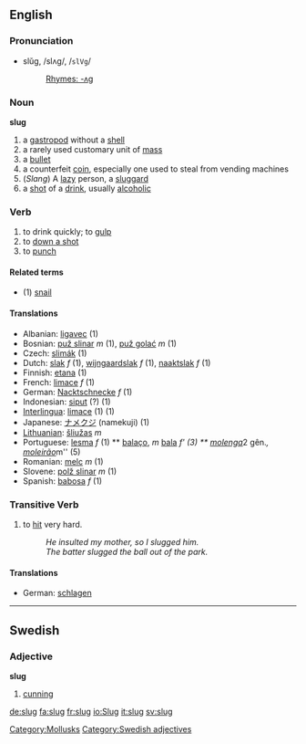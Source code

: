 ==English==

===Pronunciation===
*slŭg, /slʌɡ/, /<tt>slVg</tt>/
*:[[Rhymes:English:-ʌɡ|Rhymes: -ʌɡ]]

===Noun===
'''slug'''

# a [[gastropod]] without a [[shell]]
# a rarely used customary unit of [[mass]]
# a [[bullet]]
# a counterfeit [[coin]], especially one used to steal from vending machines
# (''Slang'') A [[lazy]] person, a [[sluggard]]
# a [[shot]] of a [[drink]], usually [[alcoholic]]

===Verb===
{{en-infl-reg-consonant|slug||g}}

# to drink quickly; to [[gulp]]
# to [[down a shot]]
# to [[punch]]


====Related terms====
*(1) [[snail]]

====Translations====
*Albanian: [[ligavec]] (1)
*Bosnian: [[puž slinar]] ''m'' (1), [[puž golać]] ''m'' (1)
*Czech: [[slimák]] (1)
*Dutch: [[slak]] ''f'' (1), [[wijngaardslak]] ''f'' (1), [[naaktslak]] ''f'' (1)
*Finnish: [[etana]] (1)
*French: [[limace]] ''f'' (1)
*German: [[Nacktschnecke]] ''f'' (1)
*Indonesian: [[siput]] (?) (1)
*[[Interlingua]]: [[limace]] (1) (1)
*Japanese: [[ナメクジ]] (namekuji) (1)
*[[Lithuanian]]: [[šliužas]] ''m''
*Portuguese: [[lesma]]  ''f''  (1) ** [[balaço]], ''m''  [[bala]] ''f' (3) ** [[molenga]] ''2 gên.'', [[moleirão]] ''m'' (5)
*Romanian: [[melc]] ''m'' (1)
*Slovene: [[polž slinar]] ''m'' (1)
*Spanish: [[babosa]] ''f'' (1)

===Transitive Verb===
{{en-infl-reg-consonant|slug||g}}

# to [[hit]] very hard.
#: ''He insulted my mother, so I slugged him.''
#: ''The batter slugged the ball out of the park.''

====Translations====
*German: [[schlagen]]

[[Category:Mollusks]]

----

==Swedish==
===Adjective===
'''slug'''

#[[cunning]]
[[Category:Swedish adjectives]]
[[de:slug]]
[[fa:slug]]
[[fr:slug]]
[[io:Slug]]
[[it:slug]]
[[sv:slug]]